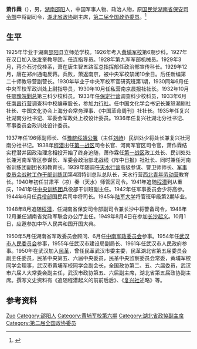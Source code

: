 {{Otheruses|other=名为萧作霖的其他人物|萧作霖}}

'''萧作霖'''（{{bd|1908年||1987年}}），男，[[湖南|湖南]][[邵阳|邵阳]]人，中国军事人物、政治人物，原[[国民党湖南省保安司令部|国民党湖南省保安司令部]]中将副司令，[[湖北省政协|湖北省政协]]副主席，[[第二届全国政协委员|第二届全国政协委员]]。<ref>{{Cite book|title=湖南百科全书|author=禹舜主编; 洪期钧副主编|publisher=岳麓书社|year=1999|isbn=|location=长沙|pages=}}</ref>
==生平==
1925年毕业于湖南[[邵阳|邵阳]]县立师范学校。1926年考入[[黄埔军校|黄埔军校]]第6期步科。1927年在汉口加入[[张发奎|张发奎]]教导团，任连指导员。1928年第九军军部机械员。1929年3月，蒋介石讨伐桂系，萧在唐生智五路军总指挥部任政治部宣传科长。1929年12月，唐在郑州通电反蒋。兵败，萧返南京，被中央军校禁闭10余日。后任新编第二十师教导营副营长。1930年毕业于中央军校军官研究班第1期，1930同年6月任中央军校军政训处上尉指导员，1930年10月任私营南京晨报社社长。1932年10月任[[鄂豫皖剿匪总司令部|鄂豫皖剿总]]第三科少校科员。1933年任[[保定行营|保定行营]]调查科少校科员，1933年6月任[[南昌行营|南昌行营]]调查科中校编审股长，参加[[力行社|力行社]]。任中国文化学会书记长兼怒潮剧社社长、中国文化协会上海分会常务理事、《中国革命周刊》社社长。1935年任复兴社湖南分社书记、军委会军政处上校设计委员。1936年任复兴社湖北分社书记、军事委员会政训处设计委员。

1937年任196师副师长、任[[豫皖绥靖公署|豫皖绥靖公署]]（主任[[刘峙|刘峙]]）民训处少将处长兼复兴社河南分社书记。1938年[[程潜|程潜]]出任[[第一战区|第一战区]]司令长官、河南军官区司令官，萧作霖结实程潜并因政治理念相投开始了终身追随，萧作霖任[[第一战区|第一战区]]政工处长、民训处处长兼河南军管区参谋长、军委会政治部北战线《阵中日报》社社长、同时兼任河南省训练团副团长和教育长。1939年随调任[[天水行营|天水行营]]高级参谋、警卫师师长、[[国民政府军事委员会战时工作干部训练团|军事委员会战时工作干部训练团]]第4团特训总队总队长，天水行营[[西北青年劳动营|西北青年劳动营]]教育长。1940年初任甘肃平（凉）秦（天水）师管区司令。1941年追随[[程潜|程潜]]到从重庆，1941年任[[中央训练团|中央训练团]]兵役部干训班副主任。1942年任军事委员会少将高参。1944年6月任[[兵役部|兵役部]]国民兵司中将司长。1945年[[陆军大学|陆军大学]]将官班甲级第2期毕业。

1948年8月追随[[程潜|程潜]]，任湖南省保安司令部副司令兼长沙中将警备司令，1948年12月兼任湖南省党政军联合办公厅主任。1949年8月4日在参加[[长沙起义|长沙起义]]。10月1日，应邀参加中华人民共和国开国大典。

1950年5月任湖南省军政委员会顾问、6月任[[中南军政委员会|中南军政委员会]]参事。1954年任[[武汉市人民政府|武汉市人民委员会]]参事，1955年任武汉市建设局副局长、1961年任武汉市人民政府参事。1950年在武汉加入[[民革|民革]]，曾任民革武汉市委主委，民革湖北省第五届委员会副主任委员，民革中央第五、六届中央委员，民革中央监察委员会常委，黄埔军校同学会理事，武汉市黄埔军校同学会副会长，全国政协第二、五、六届委员，武汉市六届人大常委会副主任，武汉市政协第五、六届副主席，湖北省第五届政协副主席。撰写文史资料有《追随程潜起义的前前后后》、《[[复兴社|复兴社]]述略》等。

== 参考资料 ==
{{reflist}}


{{Authority control}}
{{DEFAULTSORT:Xiao萧}}
[[Category:萧姓|Zuo]]
[[Category:邵阳人|Category:邵阳人]]
[[Category:黄埔军校第六期|Category:黄埔军校第六期]]
[[Category:湖北省政協副主席|Category:湖北省政協副主席]]
[[Category:第二届全国政协委员|Category:第二届全国政协委员]]